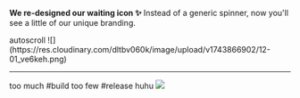 
<ReleaseVideo src="https://res.cloudinary.com/dltbv060k/video/upload/v1742050491/13-01_f9ffvx.mp4"/>

**We re-designed our waiting icon ✨**
Instead of a generic spinner,
now you'll see a little of our unique branding. 

<ReleaseBuild>
autoscroll
![](https://res.cloudinary.com/dltbv060k/image/upload/v1743866902/12-01_ve6keh.png)

---
too much #build too few #release huhu
![](https://res.cloudinary.com/dltbv060k/image/upload/v1743866471/13-01_djzgwz.png)

</ReleaseBuild>
